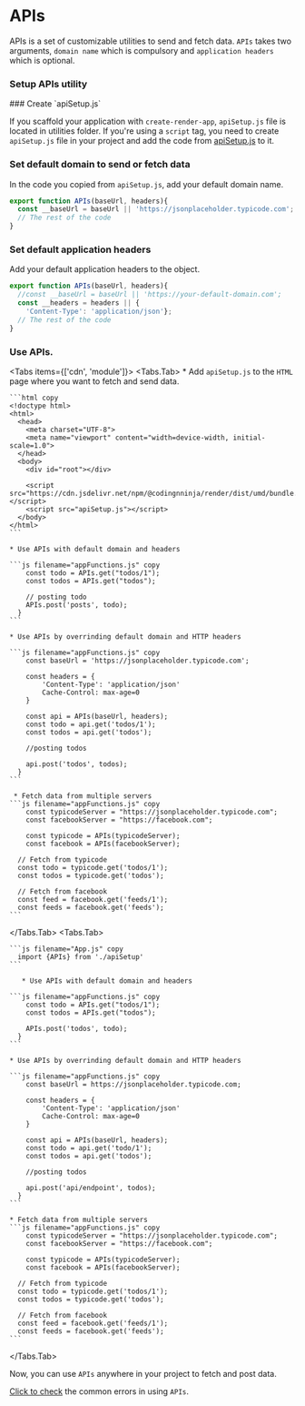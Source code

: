 # APIs

APIs is a set of customizable utilities to send and fetch data. `APIs` takes two arguments, `domain name` which is compulsory and `application headers` which is optional. 

### Setup APIs utility


<Steps>
### Create `apiSetup.js`

If you scaffold your application with `create-render-app`, `apiSetup.js` file is located in utilities folder. If you're using a `script` tag, you need to create `apiSetup.js` file in your project and add the code from [apiSetup.js](https://github.com/codingnninja/create-render-app/tree/main/src/utils/apis.js) to it.

### Set default domain to send or fetch data

In the code you copied from `apiSetup.js`, add your default domain name.

```js copy
export function APIs(baseUrl, headers){
  const __baseUrl = baseUrl || 'https://jsonplaceholder.typicode.com';
  // The rest of the code
}
```

### Set default application headers

Add your default application headers to the object.

```js copy
export function APIs(baseUrl, headers){
  //const __baseUrl = baseUrl || 'https://your-default-domain.com';
  const __headers = headers || {
    'Content-Type': 'application/json'};
  // The rest of the code
}
```

### Use APIs.


<Tabs items={['cdn', 'module']}>
  <Tabs.Tab> 
    * Add `apiSetup.js` to the `HTML` page where you want to fetch and send data.

    ```html copy
    <!doctype html>
    <html>
      <head>
        <meta charset="UTF-8">
        <meta name="viewport" content="width=device-width, initial-scale=1.0">
      </head>
      <body>
        <div id="root"></div>

        <script src="https://cdn.jsdelivr.net/npm/@codingnninja/render/dist/umd/bundle.min.js"></script>
        <script src="apiSetup.js"></script>
      </body>
    </html>
    ```

    * Use APIs with default domain and headers

    ```js filename="appFunctions.js" copy
        const todo = APIs.get("todos/1");
        const todos = APIs.get("todos");

        // posting todo
        APIs.post('posts', todo); 
      }
    ```

    * Use APIs by overrinding default domain and HTTP headers

    ```js filename="appFunctions.js" copy
        const baseUrl = 'https://jsonplaceholder.typicode.com';

        const headers = {
            'Content-Type': 'application/json'
            Cache-Control: max-age=0
        }

        const api = APIs(baseUrl, headers);
        const todo = api.get('todos/1');
        const todos = api.get('todos');

        //posting todos

        api.post('todos', todos); 
      }
    ```

     * Fetch data from multiple servers
    ```js filename="appFunctions.js" copy
        const typicodeServer = "https://jsonplaceholder.typicode.com";
        const facebookServer = "https://facebook.com";

        const typicode = APIs(typicodeServer);
        const facebook = APIs(facebookServer);

      // Fetch from typicode
      const todo = typicode.get('todos/1');
      const todos = typicode.get('todos');

      // Fetch from facebook
      const feed = facebook.get('feeds/1');
      const feeds = facebook.get('feeds');
    ```
  </Tabs.Tab> 
  <Tabs.Tab> 

    ```js filename="App.js" copy
      import {APIs} from './apiSetup'
    ```

       * Use APIs with default domain and headers

    ```js filename="appFunctions.js" copy
        const todo = APIs.get("todos/1");
        const todos = APIs.get("todos");

        APIs.post('todos', todo); 
      }
    ```

    * Use APIs by overrinding default domain and HTTP headers

    ```js filename="appFunctions.js" copy
        const baseUrl = https://jsonplaceholder.typicode.com;

        const headers = {
            'Content-Type': 'application/json'
            Cache-Control: max-age=0
        }

        const api = APIs(baseUrl, headers);
        const todo = api.get('todo/1');
        const todos = api.get('todos');

        //posting todos

        api.post('api/endpoint', todos); 
      }
    ```

    * Fetch data from multiple servers
    ```js filename="appFunctions.js" copy
        const typicodeServer = "https://jsonplaceholder.typicode.com";
        const facebookServer = "https://facebook.com";

        const typicode = APIs(typicodeServer);
        const facebook = APIs(facebookServer);

      // Fetch from typicode
      const todo = typicode.get('todos/1');
      const todos = typicode.get('todos');

      // Fetch from facebook
      const feed = facebook.get('feeds/1');
      const feeds = facebook.get('feeds');
    ```
  </Tabs.Tab> 
</Tabs>

Now, you can use `APIs` anywhere in your project to fetch and post data.
</Steps>

[Click to check]() the common errors in using `APIs`.